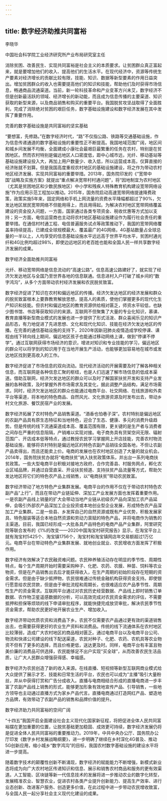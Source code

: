 ```yaml
---
---
---
```

title: 数字经济助推共同富裕
---




李晓华

中国社会科学院工业经济研究所产业布局研究室主任

消除贫困、改善民生、实现共同富裕是社会主义的本质要求。让贫困群众真正富起来，就是要增加他们的收入、提高他们的生活水平。在现代经济中，资源等传统生产要素对经济增长的贡献比较有限，技能、知识、数据等新型要素的作用日益突出。增加贫困群众的收入也需要提高他们的知识和技能，帮助他们及时获得市场信息，畅通商品流通渠道。当前，新一轮科技革命和产业变革方兴未艾，数字经济不但是创新最活跃的领域、经济增长的新动能，而且成为信息传播的主要渠道、知识获取的新型来源，以及商品销售和购买的重要平台。我国脱贫攻坚战取得了全面胜利，完成了消除绝对贫困的艰巨任务，数字基础设施建设和数字经济发展在其中发挥了重要作用。





完善的数字基础设施是共同富裕的坚实基础


“要想富，先修路。”在数字经济时代，“路”不仅指公路、铁路等交通基础设施，作为信息传递通道的数字基础设施的重要性正不断提高。我国地域范围广阔，地区间和城乡间发展不均衡，全面建成小康社会最艰巨最繁重的任务在农村，特别是在贫困地区。然而农村特别是偏远地区人口密度低，距中心城市远，光纤、移动基站等基础设施建设投入大，再加上用户数量少、收入低，所以运营成本高，仅算直接的经济账就不划算。但是我国高度重视农村地区的基础设施建设，将之作为带动农村地区经济发展、实现共同富裕的重要举措。2013年，国务院印发的《“宽带中国”战略及实施方案》就提出“重点解决宽带村村通问题”，将“因地制宜为农村地区（尤其是贫困地区和少数民族地区）中小学和残疾人特殊教育机构建设宽带网络设施”作为应用示范工程加以推动。2015年，国务院启动高速宽带网络提速降费政策，政策实施5年来，固定网络和手机上网流量的资费水平降幅都超过了90%，欠发达地区居民宽带网络不但能用得上，而且用得起。为解决农村地区宽带网络覆盖建设的资金投入问题，一方面，国家通过各类专项资金、税收优惠等方式加以支持；另一方面，电信运营商也主动将农村地区基础设施建设作为履行社会责任的重要举措。在通信村村通工程、电信普遍服务试点等政策推动下，我国的宽带网络覆盖率持续提高，已建成全球规模最大、覆盖最广的4G网络，4G基站数量占全球总量的一半以上，人均享受的信息基础设施水平远远高于世界平均水平，贫困村通光纤和4G比例均超过98%，即使边远地区的老百姓也能和全国人民一样共享数字经济发展的成果。





数字经济全面助推共同富裕


光纤、移动宽带网络是信息流动的“高速公路”。信息高速公路建好了，就实现了经济欠发达地区与全国乃至世界各地的信息联通。信息进村入户打破了城乡间的“数字鸿沟”，从多个方面带动农村经济发展和农民脱贫致富。

数字经济促进了知识在农村和偏远地区的传播。经济欠发达地区的经济发展和群众的脱贫致富根本上要靠教育解放思想，提高人的素质，使他们掌握更多的现代化生产知识和技能。但农村和偏远地区的教育资源供给相对匮乏，师资水平较低，也缺少图书馆、书店等获取知识的来源。互联网不但聚集了大量的专业化知识，慕课、教育直播等新型商业模式的发展也进一步提供了形式活泼、群众喜闻乐见的知识产品形态，有力地促进了先进思想、文化和现代化知识、技能在经济欠发达地区的传播。在完善的通信基础设施的支持下，2020年因新冠肺炎疫情造成学校停课、课程由线下转向线上期间，偏远地区孩子也能通过移动网络上课，做到“停课不停学”。通过互联网获得市场经济的意识，增进对知识和专业技能的学习，偏远地区的群众可以将学到的知识用于在当地开展生产活动，也能够更加容易地在城市或发达地区找到更高收入的工作。

数字经济促进了市场信息的双向流动。现代经济活动的开展需要及时了解各种相关信息，而互联网是各种信息汇聚的枢纽，也是人们迅速了解市场信息的低成本渠道。借助互联网，经济欠发达地区的群众可以及时了解国家扶贫开发和支持产业发展的各种政策，及时掌握外界市场需求及其变化，据此调整产品结构，满足市场需求。同时，经济欠发达地区的群众也能通过电商平台、社交网络、在线旅游和外卖平台等渠道，将本地的特色商品、自然风光、文化旅游资源及时发布出去，带动乡村文化旅游、餐饮民宿产业的发展。

数字经济拓展了农村特色产品销售渠道。“酒香也怕巷子深”。农村特别是偏远地区的农副产品具有原生态特征和当地特色，迎合了生态、健康、多元的消费升级趋势。但是传统的线下流通渠道成本高、覆盖范围有限，更关键的是生产者与消费者之间存在严重的信息阻隔，产销难以实现对接。电子商务具有货架空间无限、辐射范围广、开店成本低等特点，通过教授农民学习掌握网上开店技能，完善农村物流基础设施，能够将农村特别是偏远地区的特色农副产品销往全国各地，不但让农副产品卖得出，而且还能卖上价。电商的发展也在农村地区创造了大量的就业机会。2014年，国务院扶贫办就将“电商扶贫”纳入扶贫政策体系，并出台一系列电商扶贫政策。一些大型电商平台积极对接地方政府，合作完善县、村服务网点，孵化农业区域品牌，并通过自营直采、开设扶贫频道、支持扶贫产品流量等方式，帮助欠发达地区将它们的特色农产品上线销售，以“电商扶贫”带动农民致富。

数字经济带动了地方特色产业集群发展。电商平台的作用不仅在于带动农村特色农副产品“上行”，而且在带动产业链延伸、深加工产业发展方面也发挥着重要作用。一是农副产品线上销量的扩大会带动当地产业链从初级农产品向深加工农产品延伸，会吸引外部农产品深加工企业投资或本地创业型企业发展，形成特色农产品深加工产业集群。二是一些县、乡发挥自己的自然资源或既有产业优势，积极发展家具、特色服装等适合本地自然资源和劳动力禀赋的特色产品，并将电商作为销售的主渠道。目前，我国已经形成一大批各具产品特色的电商产品产业集群，阿里研究院等联合发布的《1%的改变——2020中国淘宝村研究报告》显示，在淘宝平台上就有淘宝村5425个、淘宝镇1756个，淘宝村和淘宝镇网店年交易额超过1万亿元。电商平台在带动特色产业集群发展、就地创业就业、农民增收方面发挥了积极作用。

数字经济有效解决了农民融资难问题。农民种养殖活动存在明显的季节性、周期性特点，每个生产周期开始时需要采购种子、化肥、农药、农膜、种苗、饲料等农业物资，但是在产品销售出去后才能获得收入，在生产周期的初始阶段存在短期的资金需求。但是由于缺少抵押物，农民很难通过传统金融机构获得资金支持。即使银行愿意给农民贷款，但是由于审批流程和周期长，也很难适应农产品季节性、周期性生产的资金需求。互联网平台通过对农民历史经营数据、产品线上即时销售订单数据、农作物卫星遥感数据的分析，可以高效完成对农民资金需求的评估，不需要抵押和担保等烦琐的线下申请审批程序，就能快捷完成放贷审批，解决农民季节性资金需求，帮助农民更好地开展农业生产、增加收入。

数字经济带动优质农资和消费品下乡。农民不仅需要农产品通过更有效的渠道销售出去，也需要获得更好的农业生产资料和消费品。传统的线下流通体系在农村地区比较薄弱，造成广大农村地区的商品相对匮乏。通过电商平台以及电商平台公司、物流和快递公司建设的线下配送渠道，农民对种子、化肥、农药、农机具等农业物资不但有了更多的选择，而且价格更低，送达更及时。同样，电商平台有丰富且物美价廉的消费品可供选择，农民能够足不出户实现“买全球”，从而改善农民生活品质，让广大人民群众增强获得感、幸福感。

数字经济为农民创造了新的收入来源。在线直播、短视频等新型互联网商业模式给大众提供了展示才艺、技能和日常生活的平台，农民也可以成为“主播”吸引大量粉丝，并从中获得打赏和广告分成收入。直播与电商相结合形成的直播电商进一步丰富了农副产品线上销售的形式，能够更加形象有效地宣传产品、引导销售，一些地方领导也主动通过直播方式为家乡产品代言。直播电商通过打造网红产品、塑造地方品牌，有效带动了农副产品的销售和品牌价值的提升。





数字经济助力共同富裕的空间广阔


“十四五”我国开启全面建设社会主义现代化国家新征程，将把促进全体人民共同富裕摆在更加重要的位置，让脱贫基础更加稳固、成效更可持续，数字经济发展仍将是促进全体人民共同富裕的重要推动力。2019年，中共中央办公厅、国务院办公厅印发《数字乡村发展战略纲要》，进一步明确了继续在乡村深化4G普及、推动5G创新应用，缩小城乡“数字鸿沟”的目标，我国农村数字基础设施的建设水平将进一步提高。

随着数字技术的颠覆性创新不断涌现，数字经济的赋能能力不断增强，新模式新业态将成为向广大农村地区传递知识和信息、展示和销售农村商品和服务的更有效渠道。人工智能、区块链等新一代信息技术的发展将进一步推动农业的数字化转型，发展精准农业、智慧农业，促进农村各类产业提升创新能力、提高生产效率、进行业态创新、改进客户服务、创造更多价值，在此过程中进一步带动农民增收致富，与全国人民一起分享社会主义现代化建设的成果。